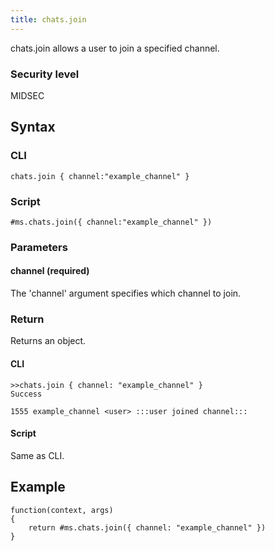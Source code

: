```yaml
---
title: chats.join
---
```


chats.join allows a user to join a specified channel.

### Security level

MIDSEC

## Syntax

### CLI

```
chats.join { channel:"example_channel" }
```

### Script

```
#ms.chats.join({ channel:"example_channel" })
```

### Parameters

#### channel (required)

The 'channel' argument specifies which channel to join.

### Return

Returns an object.

#### CLI

```
>>chats.join { channel: "example_channel" }
Success

1555 example_channel <user> :::user joined channel:::
```

#### Script

Same as CLI.

## Example

```
function(context, args)
{
	return #ms.chats.join({ channel: "example_channel" })
}

```
